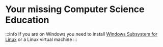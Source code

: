 ---
---

# Your missing Computer Science Education



:::info
If you are on Windows you need to install [Windows Subsystem for Linux](https://docs.microsoft.com/en-us/windows/wsl/) or a Linux virtual machine
:::